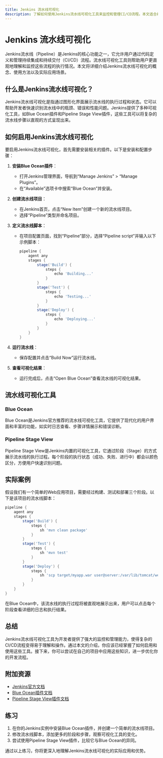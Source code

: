```yaml
---
title: Jenkins 流水线可视化
description: 了解如何使用Jenkins流水线可视化工具来监控和管理CI/CD流程。本文适合初学者，包含代码示例和实际案例。
---
```


# Jenkins 流水线可视化

Jenkins流水线（Pipeline）是Jenkins的核心功能之一，它允许用户通过代码定义和管理持续集成和持续交付（CI/CD）流程。流水线可视化工具则帮助用户更直观地理解和监控这些流程的执行情况。本文将详细介绍Jenkins流水线可视化的概念、使用方法以及实际应用场景。

## 什么是Jenkins流水线可视化？

Jenkins流水线可视化是指通过图形化界面展示流水线的执行过程和状态。它可以帮助开发者快速识别流水线中的瓶颈、错误和性能问题。Jenkins提供了多种可视化工具，如Blue Ocean插件和Pipeline Stage View插件，这些工具可以将复杂的流水线步骤以直观的方式呈现出来。

## 如何启用Jenkins流水线可视化

要启用Jenkins流水线可视化，首先需要安装相关的插件。以下是安装和配置步骤：

1. **安装Blue Ocean插件**：
   - 打开Jenkins管理界面，导航到“Manage Jenkins” > “Manage Plugins”。
   - 在“Available”选项卡中搜索“Blue Ocean”并安装。

2. **创建流水线项目**：
   - 在Jenkins首页，点击“New Item”创建一个新的流水线项目。
   - 选择“Pipeline”类型并命名项目。

3. **定义流水线脚本**：
   - 在项目配置页面，找到“Pipeline”部分，选择“Pipeline script”并输入以下示例脚本：

     ```groovy
     pipeline {
         agent any
         stages {
             stage('Build') {
                 steps {
                     echo 'Building...'
                 }
             }
             stage('Test') {
                 steps {
                     echo 'Testing...'
                 }
             }
             stage('Deploy') {
                 steps {
                     echo 'Deploying...'
                 }
             }
         }
     }
     ```

4. **运行流水线**：
   - 保存配置并点击“Build Now”运行流水线。

5. **查看可视化结果**：
   - 运行完成后，点击“Open Blue Ocean”查看流水线的可视化结果。

## 流水线可视化工具

### Blue Ocean

Blue Ocean是Jenkins官方推荐的流水线可视化工具，它提供了现代化的用户界面和丰富的功能，如实时日志查看、步骤详情展示和错误诊断。

### Pipeline Stage View

Pipeline Stage View是Jenkins内置的可视化工具，它通过阶段（Stage）的方式展示流水线的执行过程。每个阶段的执行状态（成功、失败、进行中）都会以颜色区分，方便用户快速识别问题。

## 实际案例

假设我们有一个简单的Web应用项目，需要经过构建、测试和部署三个阶段。以下是该项目的流水线脚本：

```groovy
pipeline {
    agent any
    stages {
        stage('Build') {
            steps {
                sh 'mvn clean package'
            }
        }
        stage('Test') {
            steps {
                sh 'mvn test'
            }
        }
        stage('Deploy') {
            steps {
                sh 'scp target/myapp.war user@server:/var/lib/tomcat/webapps/'
            }
        }
    }
}
```

在Blue Ocean中，该流水线的执行过程将被直观地展示出来，用户可以点击每个阶段查看详细的日志和执行结果。

## 总结

Jenkins流水线可视化工具为开发者提供了强大的监控和管理能力，使得复杂的CI/CD流程变得易于理解和操作。通过本文的介绍，你应该已经掌握了如何启用和使用这些工具。接下来，你可以尝试在自己的项目中应用这些知识，进一步优化你的开发流程。

## 附加资源

- [Jenkins官方文档](https://www.jenkins.io/doc/)
- [Blue Ocean插件文档](https://plugins.jenkins.io/blueocean/)
- [Pipeline Stage View插件文档](https://plugins.jenkins.io/pipeline-stage-view/)

## 练习

1. 在你的Jenkins实例中安装Blue Ocean插件，并创建一个简单的流水线项目。
2. 修改流水线脚本，添加更多的阶段和步骤，观察可视化工具的变化。
3. 尝试使用Pipeline Stage View插件，比较它与Blue Ocean的异同。

通过以上练习，你将更深入地理解Jenkins流水线可视化的实际应用和优势。